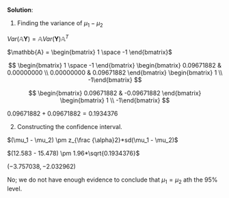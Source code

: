 
**Solution**:

1. Finding the variance of $\mu_1 - \mu_2$

$Var(\mathbb{A}\mathbf{Y}) = \mathbb{A}Var(\mathbf{Y})\mathbb{A}^T$

$\mathbb{A} = \begin{bmatrix} 1 \space -1 \end{bmatrix}$

$$
\begin{bmatrix} 1 \space -1 \end{bmatrix} \begin{bmatrix} 0.09671882 & 0.00000000 \\ 0.00000000 & 0.09671882 \end{bmatrix} \begin{bmatrix} 1 \\ -1\end{bmatrix}
$$

$$
\begin{bmatrix} 0.09671882 & -0.09671882 \end{bmatrix} \begin{bmatrix} 1 \\ -1\end{bmatrix}
$$

$0.09671882 + 0.09671882 =  0.1934376$

2. Constructing the confidence interval.

$(\mu_1 - \mu_2) \pm z_{\frac {\alpha}2}*sd(\mu_1 - \mu_2)$

$(12.583 - 15.478)  \pm 1.96*\sqrt{0.1934376}$

$(-3.757038, -2.032962)$

No; we do not have enough evidence to conclude that $\mu_1 = \mu_2$ ath the 95% level.

